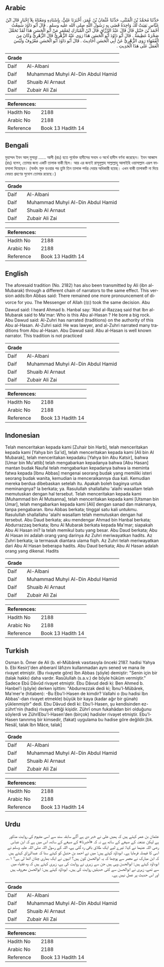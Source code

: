 ## Arabic


<div dir="rtl" lang="ar" style={{fontSize:'larger',backgroundColor:'#f8f9fa',padding:20}}>
حَدَّثَنَا مُحَمَّدُ بْنُ الْمُثَنَّى، حَدَّثَنَا عُثْمَانُ بْنُ عُمَرَ، أَخْبَرَنَا عَلِيٌّ، بِإِسْنَادِهِ وَمَعْنَاهُ بِلاَ إِخْبَارٍ قَالَ ابْنُ عَبَّاسٍ بَقِيَتْ لَكَ وَاحِدَةٌ قَضَى بِهِ رَسُولُ اللَّهِ صلى الله عليه وسلم ‏.‏ قَالَ أَبُو دَاوُدَ سَمِعْتُ أَحْمَدَ بْنَ حَنْبَلٍ قَالَ قَالَ عَبْدُ الرَّزَّاقِ قَالَ ابْنُ الْمُبَارَكِ لِمَعْمَرٍ مَنْ أَبُو الْحَسَنِ هَذَا لَقَدْ تَحَمَّلَ صَخْرَةً عَظِيمَةً ‏.‏ قَالَ أَبُو دَاوُدَ أَبُو الْحَسَنِ هَذَا رَوَى عَنْهُ الزُّهْرِيُّ قَالَ الزُّهْرِيُّ وَكَانَ مِنَ الْفُقَهَاءِ رَوَى الزُّهْرِيُّ عَنْ أَبِي الْحَسَنِ أَحَادِيثَ ‏.‏ قَالَ أَبُو دَاوُدَ أَبُو الْحَسَنِ مَعْرُوفٌ وَلَيْسَ الْعَمَلُ عَلَى هَذَا الْحَدِيثِ ‏.‏
</div>
<div style={{backgroundColor:'#f8f9fa',padding:20, marginBottom: 10}}><table> <thead> <tr> <th>Grade</th> <th></th> </tr> </thead> <tbody> <tr><td>Daif</td><td>Al-Albani</td></tr><tr><td>Daif</td><td>Muhammad Muhyi Al-Din Abdul Hamid</td></tr><tr><td>Daif</td><td>Shuaib Al Arnaut</td></tr><tr><td>Daif</td><td>Zubair Ali Zai</td></tr></tbody></table><table> <thead> <tr> <th>References:</th> <th></th> </tr> </thead> <tbody><tr><td>Hadith No</td><td>2188</td></tr><tr><td>Arabic No</td><td>2188</td></tr><tr><td>Reference</td><td>Book 13 Hadith 14</td></tr></tbody></table></div>

## Bengali


<div dir="ltr" lang="bn" style={{fontSize:'larger',backgroundColor:'#f8f9fa',padding:20}}>
মুহাম্মদ ইবন আল্ মুসান্না ...... আলী (রাঃ) হতে পূর্বোক্ত হাদীসের সনদে ও অর্থে হাদীস বর্ণনা করেছেন। ইবন আব্বাস (রাঃ) বলেন, তোমার জন্য একটি তালাক বাকী ছিল। আর এর জন্যই রাসূলুল্লাহ সাল্লাল্লাহু আলাইহি ওয়াসাল্লাম এরূপ ফায়সালা দিয়েছেন। (অর্থাৎ মুক্ত হওয়ার পর তুমি তিন তালাক পর্যন্ত দেয়ার অধিকারী হয়েছ। এখন বাকী তালাকটি না দিয়ে ফেরত গ্রহণের সুযোগ তোমার রয়েছে।)
</div>
<div style={{backgroundColor:'#f8f9fa',padding:20, marginBottom: 10}}><table> <thead> <tr> <th>Grade</th> <th></th> </tr> </thead> <tbody> <tr><td>Daif</td><td>Al-Albani</td></tr><tr><td>Daif</td><td>Muhammad Muhyi Al-Din Abdul Hamid</td></tr><tr><td>Daif</td><td>Shuaib Al Arnaut</td></tr><tr><td>Daif</td><td>Zubair Ali Zai</td></tr></tbody></table><table> <thead> <tr> <th>References:</th> <th></th> </tr> </thead> <tbody><tr><td>Hadith No</td><td>2188</td></tr><tr><td>Arabic No</td><td>2188</td></tr><tr><td>Reference</td><td>Book 13 Hadith 14</td></tr></tbody></table></div>

## English


<div dir="ltr" lang="en" style={{fontSize:'larger',backgroundColor:'#f8f9fa',padding:20}}>
The aforesaid tradition (No. 2182) has also been transmitted by Ali (ibn al-Mubarak) through a different chain of narrators to the same effect. This version adds:Ibn Abbas said: There remained one more pronouncement of divorce for you. The Messenger of Allah (ﷺ) took the same decision. Abu Dawud said: I heard Ahmad b. Hanbal say: 'Abd al-Razzaq said that Ibn al-Mubarak said to Ma'mar: Who is this Abu al-Hasan ? He bore a big rock. Abu Dawud said: Al-Zuhri has narrated (traditions) on the authority of this Abu al-Hasan. Al-Zuhri said: He was lawyer, and al-Zuhri narrated many traditions from Abu al-Hasan. Abu Dawud said: Abu al-Hasan is well known narrator. This tradition is not practiced
</div>
<div style={{backgroundColor:'#f8f9fa',padding:20, marginBottom: 10}}><table> <thead> <tr> <th>Grade</th> <th></th> </tr> </thead> <tbody> <tr><td>Daif</td><td>Al-Albani</td></tr><tr><td>Daif</td><td>Muhammad Muhyi Al-Din Abdul Hamid</td></tr><tr><td>Daif</td><td>Shuaib Al Arnaut</td></tr><tr><td>Daif</td><td>Zubair Ali Zai</td></tr></tbody></table><table> <thead> <tr> <th>References:</th> <th></th> </tr> </thead> <tbody><tr><td>Hadith No</td><td>2188</td></tr><tr><td>Arabic No</td><td>2188</td></tr><tr><td>Reference</td><td>Book 13 Hadith 14</td></tr></tbody></table></div>

## Indonesian


<div dir="ltr" lang="id" style={{fontSize:'larger',backgroundColor:'#f8f9fa',padding:20}}>
Telah menceritakan kepada kami [Zuhair bin Harb], telah menceritakan kepada kami [Yahya bin Sa'id], telah menceritakan kepada kami [Ali bin Al Mubarak], telah menceritakan kepadaku [Yahya bin Abu Katsir], bahwa [Umar bin Mu'attib] telah mengabarkan kepadanya bahwa [Abu Hasan] mantan budak Naufal telah mengabarkan kepadanya bahwa ia meminta fatwa kepada [Ibnu Abbas] mengenai seorang budak yang memiliki isteri seorang budak wanita, kemudian ia menceraikannya dua kali. Kemudian mereka berdua dibebaskan setelah itu. Apakah boleh baginya untuk meminangnya? Ia berkata; ya. Rasulullah shallallahu 'alaihi wasallam telah memutuskan dengan hal tersebut. Telah menceritakan kepada kami [Muhammad bin Al Mutsanna], telah menceritakan kepada kami [Utsman bin Umar], telah mengabarkan kepada kami [Ali] dengan sanad dan maknanya, tanpa pengabaran. Ibnu Abbas berkata; tinggal satu kali untukmu. Rasulullah shallallahu 'alaihi wasallam telah memutuskan dengan hal tersebut. Abu Daud berkata; aku mendengar Ahmad bin Hanbal berkata; Abdurrazzaq berkata; Ibnu Al Mubarak berkata kepada Ma'mar; siapakah Abu Al Hasan ini? Ia telah memikul batu yang besar. Abu Daud berkata; Abu Al Hasan ini adalah orang yang darinya Az Zuhri meriwayatkan hadits. Az Zuhri berkata; ia termasuk diantara ulama fiqih. Az Zuhri telah meriwayatkan dari Abu Al Hasan beberapa hadits. Abu Daud berkata; Abu Al Hasan adalah orang yang dikenal. Hadits
</div>
<div style={{backgroundColor:'#f8f9fa',padding:20, marginBottom: 10}}><table> <thead> <tr> <th>Grade</th> <th></th> </tr> </thead> <tbody> <tr><td>Daif</td><td>Al-Albani</td></tr><tr><td>Daif</td><td>Muhammad Muhyi Al-Din Abdul Hamid</td></tr><tr><td>Daif</td><td>Shuaib Al Arnaut</td></tr><tr><td>Daif</td><td>Zubair Ali Zai</td></tr></tbody></table><table> <thead> <tr> <th>References:</th> <th></th> </tr> </thead> <tbody><tr><td>Hadith No</td><td>2188</td></tr><tr><td>Arabic No</td><td>2188</td></tr><tr><td>Reference</td><td>Book 13 Hadith 14</td></tr></tbody></table></div>

## Turkish


<div dir="ltr" lang="tr" style={{fontSize:'larger',backgroundColor:'#f8f9fa',padding:20}}>
Osman b. Ömer de Ali (b. el-Mübârek vasıtasıyla önceki 2187. hadisi Yahya b. Ebi Kesir)'den ahberanî lâfızını kullanmadan aynı sened ve mana ile rivayet etmiştir. (Bu rivayete göre) îbn Abbas (şöyle) demiştir: "Senin için bir (talak hakkı) daha vardır. Rasûlullah (s.a.v.) de böyle hüküm vermiştir." Sadece Ebû Dâvûd rivayet etmiştir. Ebu Dâvud dedi ki: Ben Ahmed b. Hanbel'i (şöyle) derken işittim: "Abdurrezzak dedi ki; Îbnu'l-Mübârek, Ma'mer'e (hitaben): -Bu Ebu'l-Hasen de kimdir? Vallahi o (bu hadisi îbn Abbas'-dan rivayet etmekle) büyük bir kaya (kadar ağır bir günah) yüklenmiştir" dedi. Ebu Dâvud dedi ki: Ebu'l-Hasen, şu kendisinden ez-zührt'nin (hadis) rivayet ettiği kişidir. Zührî onun fukahâdan biri olduğunu söylerdi ve ZührîEbu'l-Hasen'den (birçok) hadisler rivayet etmiştir. Ebu'l-Hasen tanınmış bir kimsedir, (fakat) uygulama bu hadise gö­re değildir.[bk. Nesâî, talak îbn Mâce, talak]
</div>
<div style={{backgroundColor:'#f8f9fa',padding:20, marginBottom: 10}}><table> <thead> <tr> <th>Grade</th> <th></th> </tr> </thead> <tbody> <tr><td>Daif</td><td>Al-Albani</td></tr><tr><td>Daif</td><td>Muhammad Muhyi Al-Din Abdul Hamid</td></tr><tr><td>Daif</td><td>Shuaib Al Arnaut</td></tr><tr><td>Daif</td><td>Zubair Ali Zai</td></tr></tbody></table><table> <thead> <tr> <th>References:</th> <th></th> </tr> </thead> <tbody><tr><td>Hadith No</td><td>2188</td></tr><tr><td>Arabic No</td><td>2188</td></tr><tr><td>Reference</td><td>Book 13 Hadith 14</td></tr></tbody></table></div>

## Urdu


<div dir="rtl" lang="ur" style={{fontSize:'larger',backgroundColor:'#f8f9fa',padding:20}}>
عثمان بن عمر کہتے ہیں کہ ہمیں علی نے خبر دی ہے آگے سابقہ سند سے اسی مفہوم کی روایت مذکور ہے لیکن عنعنہ کے صیغے کے ساتھ ہے نہ کہ «أخبرنا» کے صیغے کے ساتھ، اس میں ہے کہ ابن عباس رضی اللہ عنہما نے کہا: تیرے لیے ایک طلاق باقی رہ گئی ہے، اللہ کے رسول اللہ صلی اللہ علیہ وسلم نے اسی کا فیصلہ فرمایا ہے۔ ابوداؤد کہتے ہیں: میں نے احمد بن حنبل کو کہتے سنا کہ عبدالرزاق کہتے ہیں کہ ابن مبارک نے معمر سے پوچھا کہ یہ ابوالحسن کون ہیں؟ انہوں نے ایک بھاری چٹان اٹھا لی ہے؟ ۱؎۔ ابوداؤد کہتے ہیں: ابوالحسن وہی ہیں جن سے زہری نے روایت کی ہے، زہری کہتے ہیں کہ وہ فقہاء میں سے تھے، زہری نے ابوالحسن سے کئی حدیثیں روایت کی ہیں۔ ابوداؤد کہتے ہیں: ابوالحسن معروف ہیں اور اس حدیث پر عمل نہیں ہے۔
</div>
<div style={{backgroundColor:'#f8f9fa',padding:20, marginBottom: 10}}><table> <thead> <tr> <th>Grade</th> <th></th> </tr> </thead> <tbody> <tr><td>Daif</td><td>Al-Albani</td></tr><tr><td>Daif</td><td>Muhammad Muhyi Al-Din Abdul Hamid</td></tr><tr><td>Daif</td><td>Shuaib Al Arnaut</td></tr><tr><td>Daif</td><td>Zubair Ali Zai</td></tr></tbody></table><table> <thead> <tr> <th>References:</th> <th></th> </tr> </thead> <tbody><tr><td>Hadith No</td><td>2188</td></tr><tr><td>Arabic No</td><td>2188</td></tr><tr><td>Reference</td><td>Book 13 Hadith 14</td></tr></tbody></table></div>
